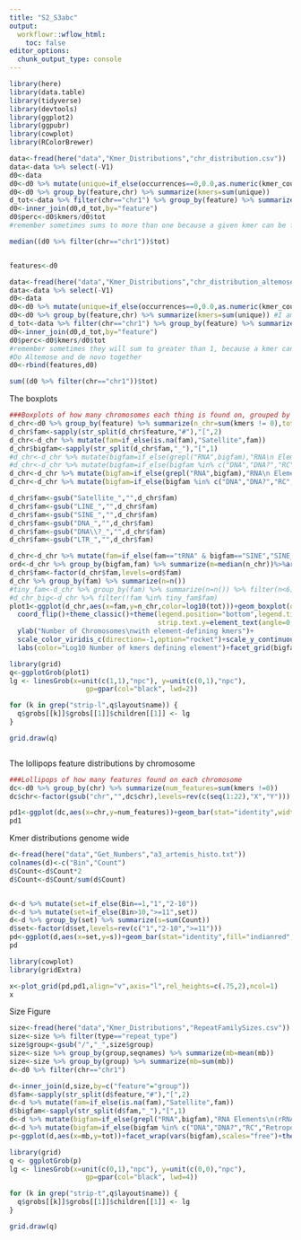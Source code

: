 ```yaml
---
title: "S2_S3abc"
output:
  workflowr::wflow_html:
    toc: false
editor_options:
  chunk_output_type: console
---
```



```r
library(here)
library(data.table)
library(tidyverse)
library(devtools)
library(ggplot2)
library(ggpubr)
library(cowplot)
library(RColorBrewer)
```


```r
data<-fread(here("data","Kmer_Distributions","chr_distribution.csv"))
data<-data %>% select(-V1)
d0<-data 
d0<-d0 %>% mutate(unique=if_else(occurrences==0,0.0,as.numeric(kmer_count)))
d0<-d0 %>% group_by(feature,chr) %>% summarize(kmers=sum(unique))
d_tot<-data %>% filter(chr=="chr1") %>% group_by(feature) %>% summarize(tot=sum(kmer_count))
d0<-inner_join(d0,d_tot,by="feature")
d0$perc<-d0$kmers/d0$tot
#remember sometimes sums to more than one because a given kmer can be found on multiple chromosomes

median((d0 %>% filter(chr=="chr1"))$tot)


features<-d0

data<-fread(here("data","Kmer_Distributions","chr_distribution_altemose.csv"))
data<-data %>% select(-V1)
d0<-data 
d0<-d0 %>% mutate(unique=if_else(occurrences==0,0.0,as.numeric(kmer_count)))
d0<-d0 %>% group_by(feature,chr) %>% summarize(kmers=sum(unique)) #I am summing over all chromosomes here
d_tot<-data %>% filter(chr=="chr1") %>% group_by(feature) %>% summarize(tot=sum(kmer_count))
d0<-inner_join(d0,d_tot,by="feature")
d0$perc<-d0$kmers/d0$tot
#remember sometimes they will sum to greater than 1, because a kmer can be on multiple chromosomes!
#Do Altemose and de novo together
d0<-rbind(features,d0)

sum((d0 %>% filter(chr=="chr1"))$tot)

```

The boxplots
```r
###Boxplots of how many chromosomes each thing is found on, grouped by family
d_chr<-d0 %>% group_by(feature) %>% summarize(n_chr=sum(kmers != 0),tot=mean(tot))
d_chr$fam<-sapply(str_split(d_chr$feature,"#"),"[",2)
d_chr<-d_chr %>% mutate(fam=if_else(is.na(fam),"Satellite",fam))
d_chr$bigfam<-sapply(str_split(d_chr$fam,"_"),"[",1)
#d_chr<-d_chr %>% mutate(bigfam=if_else(grepl("RNA",bigfam),"RNA\n Elements\n(rRNA,\nsnRNA,\nsrpRNA,\nscRNA,\ntRNA)",bigfam))
#d_chr<-d_chr %>% mutate(bigfam=if_else(bigfam %in% c("DNA","DNA?","RC","Retroposon"),"Transposable Elements\n (DNA, DNA?, RC, Retroposon)",bigfam))
d_chr<-d_chr %>% mutate(bigfam=if_else(grepl("RNA",bigfam),"RNA\n Elements",bigfam))
d_chr<-d_chr %>% mutate(bigfam=if_else(bigfam %in% c("DNA","DNA?","RC","Retroposon"),"Transposable Elements",bigfam))

d_chr$fam<-gsub("Satellite_","",d_chr$fam)
d_chr$fam<-gsub("LINE_","",d_chr$fam)
d_chr$fam<-gsub("SINE_","",d_chr$fam)
d_chr$fam<-gsub("DNA_","",d_chr$fam)
d_chr$fam<-gsub("DNA\\?_","",d_chr$fam)
d_chr$fam<-gsub("LTR_","",d_chr$fam)

d_chr<-d_chr %>% mutate(fam=if_else(fam=="tRNA" & bigfam=="SINE","SINE_tRNA",fam))
ord<-d_chr %>% group_by(bigfam,fam) %>% summarize(m=median(n_chr))%>%arrange(-m)
d_chr$fam<-factor(d_chr$fam,levels=ord$fam)
d_chr %>% group_by(fam) %>% summarize(n=n())
#tiny_fam<-d_chr %>% group_by(fam) %>% summarize(n=n()) %>% filter(n<6)
#d_chr_big<-d_chr %>% filter(!fam %in% tiny_fam$fam)
plot1<-ggplot(d_chr,aes(x=fam,y=n_chr,color=log10(tot)))+geom_boxplot(outlier.shape=NA)+geom_jitter(size=.3)+
  coord_flip()+theme_classic()+theme(legend.position="bottom",legend.title=element_text(size=12),legend.text=element_text(size=12),
                                     strip.text.y=element_text(angle=0,size=14),axis.text.x=element_text(size=12),axis.title.y=element_blank(),strip.placement="outside")+
  ylab("Number of Chromosomes\nwith element-defining kmers")+
  scale_color_viridis_c(direction=-1,option="rocket")+scale_y_continuous(breaks=c(1,4,8,12,16,20,24))+
  labs(color="Log10 Number of kmers defining element")+facet_grid(bigfam~.,scales="free",space="free",switch="both")

library(grid)
q<-ggplotGrob(plot1)
lg <- linesGrob(x=unit(c(1,1),"npc"), y=unit(c(0,1),"npc"), 
                   gp=gpar(col="black", lwd=2))

for (k in grep("strip-l",q$layout$name)) {
  q$grobs[[k]]$grobs[[1]]$children[[1]] <- lg
}

grid.draw(q)



```

The lollipops feature distributions by chromosome
```r
###Lollipops of how many features found on each chromosome
dc<-d0 %>% group_by(chr) %>% summarize(num_features=sum(kmers !=0))
dc$chr<-factor(gsub("chr","",dc$chr),levels=rev(c(seq(1:22),"X","Y")))

pd1<-ggplot(dc,aes(x=chr,y=num_features))+geom_bar(stat="identity",width=.5,fill="indianred")+theme_classic(base_size=14)+ylab("Number of Elements")+xlab("Chromosome")+theme()+coord_flip()+theme(axis.text=element_text(size=14))
pd1
```

Kmer distributions genome wide
```r
d<-fread(here("data","Get_Numbers","a3_artemis_histo.txt"))
colnames(d)<-c("Bin","Count")
d$Count<-d$Count*2
d$Count<-d$Count/sum(d$Count)


d<-d %>% mutate(set=if_else(Bin==1,"1","2-10"))
d<-d %>% mutate(set=if_else(Bin>10,">=11",set))
d<-d %>% group_by(set) %>% summarize(s=sum(Count))
d$set<-factor(d$set,levels=rev(c("1","2-10",">=11")))
pd<-ggplot(d,aes(x=set,y=s))+geom_bar(stat="identity",fill="indianred",width=.5)+ylab("Proportion of all kmers")+xlab("Occurrences in Genome")+theme_classic(base_size=14)+coord_flip()+theme(axis.text=element_text(size=14))
pd
```

```r
library(cowplot)
library(gridExtra)

x<-plot_grid(pd,pd1,align="v",axis="l",rel_heights=c(.75,2),ncol=1)
x

```

Size Figure
```r
size<-fread(here("data","Kmer_Distributions","RepeatFamilySizes.csv"))
size<-size %>% filter(type=="repeat_type")
size$group<-gsub("/","_",size$group)
size<-size %>% group_by(group,seqnames) %>% summarize(mb=mean(mb))
size<-size %>% group_by(group) %>% summarize(mb=sum(mb))
d<-d0 %>% filter(chr=="chr1")

d<-inner_join(d,size,by=c("feature"="group"))
d$fam<-sapply(str_split(d$feature,"#"),"[",2)
d<-d %>% mutate(fam=if_else(is.na(fam),"Satellite",fam))
d$bigfam<-sapply(str_split(d$fam,"_"),"[",1)
d<-d %>% mutate(bigfam=if_else(grepl("RNA",bigfam),"RNA Elements\n(rRNA, snRNA, srpRNA, scRNA,tRNA)",bigfam))
d<-d %>% mutate(bigfam=if_else(bigfam %in% c("DNA","DNA?","RC","Retroposon"),"Transposable Elements\n(DNA, DNA?, RC, Retroposon)",bigfam))
p<-ggplot(d,aes(x=mb,y=tot))+facet_wrap(vars(bigfam),scales="free")+theme_classic(base_size=14)+geom_point(aes(color=bigfam))+xlab("Mb of genome")+ylab("Number of defining kmers")+theme(legend.position="none",strip.background = element_blank())+stat_cor(method="spearman",label.x.npc = "left",label.y.npc="top")

library(grid)
q <- ggplotGrob(p)
lg <- linesGrob(x=unit(c(0,1),"npc"), y=unit(c(0,0),"npc"), 
                   gp=gpar(col="black", lwd=4))

for (k in grep("strip-t",q$layout$name)) {
  q$grobs[[k]]$grobs[[1]]$children[[1]] <- lg
}

grid.draw(q)

```
